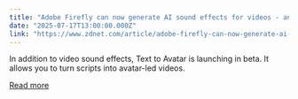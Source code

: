 ```yaml
---
title: "Adobe Firefly can now generate AI sound effects for videos - and I'm seriously impressed"
date: "2025-07-17T13:00:00.000Z"
link: "https://www.zdnet.com/article/adobe-firefly-can-now-generate-ai-sound-effects-for-videos-and-im-seriously-impressed/"
---
```


In addition to video sound effects, Text to Avatar is launching in beta. It allows you to turn scripts into avatar-led videos.

[Read more](https://www.zdnet.com/article/adobe-firefly-can-now-generate-ai-sound-effects-for-videos-and-im-seriously-impressed/)
